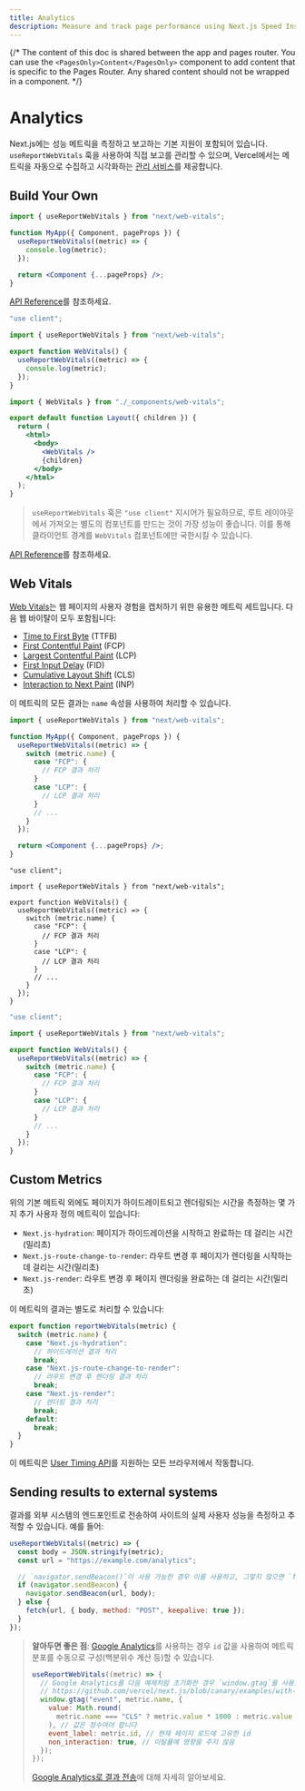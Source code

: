 ```yaml
---
title: Analytics
description: Measure and track page performance using Next.js Speed Insights
---
```


{/* The content of this doc is shared between the app and pages router. You can use the `<PagesOnly>Content</PagesOnly>` component to add content that is specific to the Pages Router. Any shared content should not be wrapped in a component. */}


# Analytics

Next.js에는 성능 메트릭을 측정하고 보고하는 기본 지원이 포함되어 있습니다. `useReportWebVitals` 훅을 사용하여 직접 보고를 관리할 수 있으며, Vercel에서는 메트릭을 자동으로 수집하고 시각화하는 [관리 서비스](https://vercel.com/analytics?utm_source=next-site&utm_medium=docs&utm_campaign=next-website)를 제공합니다.

## Build Your Own

<PagesOnly>

```jsx filename="pages/_app.js"
import { useReportWebVitals } from "next/web-vitals";

function MyApp({ Component, pageProps }) {
  useReportWebVitals((metric) => {
    console.log(metric);
  });

  return <Component {...pageProps} />;
}
```

[API Reference](/docs/pages/api-reference/functions/use-report-web-vitals)를 참조하세요.

</PagesOnly>

<AppOnly>

```jsx filename="app/_components/web-vitals.js"
"use client";

import { useReportWebVitals } from "next/web-vitals";

export function WebVitals() {
  useReportWebVitals((metric) => {
    console.log(metric);
  });
}
```

```jsx filename="app/layout.js"
import { WebVitals } from "./_components/web-vitals";

export default function Layout({ children }) {
  return (
    <html>
      <body>
        <WebVitals />
        {children}
      </body>
    </html>
  );
}
```

> `useReportWebVitals` 훅은 `"use client"` 지시어가 필요하므로, 루트 레이아웃에서 가져오는 별도의 컴포넌트를 만드는 것이 가장 성능이 좋습니다. 이를 통해 클라이언트 경계를 `WebVitals` 컴포넌트에만 국한시킬 수 있습니다.

[API Reference](/docs/app/api-reference/functions/use-report-web-vitals)를 참조하세요.

</AppOnly>

## Web Vitals

[Web Vitals](https://web.dev/vitals/)는 웹 페이지의 사용자 경험을 캡처하기 위한 유용한 메트릭 세트입니다. 다음 웹 바이탈이 모두 포함됩니다:

- [Time to First Byte](https://developer.mozilla.org/docs/Glossary/Time_to_first_byte) (TTFB)
- [First Contentful Paint](https://developer.mozilla.org/docs/Glossary/First_contentful_paint) (FCP)
- [Largest Contentful Paint](https://web.dev/lcp/) (LCP)
- [First Input Delay](https://web.dev/fid/) (FID)
- [Cumulative Layout Shift](https://web.dev/cls/) (CLS)
- [Interaction to Next Paint](https://web.dev/inp/) (INP)

이 메트릭의 모든 결과는 `name` 속성을 사용하여 처리할 수 있습니다.

<PagesOnly>

```jsx filename="pages/_app.js"
import { useReportWebVitals } from "next/web-vitals";

function MyApp({ Component, pageProps }) {
  useReportWebVitals((metric) => {
    switch (metric.name) {
      case "FCP": {
        // FCP 결과 처리
      }
      case "LCP": {
        // LCP 결과 처리
      }
      // ...
    }
  });

  return <Component {...pageProps} />;
}
```

</PagesOnly>

<AppOnly>

```tsx filename="app/_components/web-vitals.tsx" switcher
"use client";

import { useReportWebVitals } from "next/web-vitals";

export function WebVitals() {
  useReportWebVitals((metric) => {
    switch (metric.name) {
      case "FCP": {
        // FCP 결과 처리
      }
      case "LCP": {
        // LCP 결과 처리
      }
      // ...
    }
  });
}
```

```jsx filename="app/_components/web-vitals.js" switcher
"use client";

import { useReportWebVitals } from "next/web-vitals";

export function WebVitals() {
  useReportWebVitals((metric) => {
    switch (metric.name) {
      case "FCP": {
        // FCP 결과 처리
      }
      case "LCP": {
        // LCP 결과 처리
      }
      // ...
    }
  });
}
```

</AppOnly>

<PagesOnly>

## Custom Metrics

위의 기본 메트릭 외에도 페이지가 하이드레이트되고 렌더링되는 시간을 측정하는 몇 가지 추가 사용자 정의 메트릭이 있습니다:

- `Next.js-hydration`: 페이지가 하이드레이션을 시작하고 완료하는 데 걸리는 시간(밀리초)
- `Next.js-route-change-to-render`: 라우트 변경 후 페이지가 렌더링을 시작하는 데 걸리는 시간(밀리초)
- `Next.js-render`: 라우트 변경 후 페이지 렌더링을 완료하는 데 걸리는 시간(밀리초)

이 메트릭의 결과는 별도로 처리할 수 있습니다:

```js
export function reportWebVitals(metric) {
  switch (metric.name) {
    case "Next.js-hydration":
      // 하이드레이션 결과 처리
      break;
    case "Next.js-route-change-to-render":
      // 라우트 변경 후 렌더링 결과 처리
      break;
    case "Next.js-render":
      // 렌더링 결과 처리
      break;
    default:
      break;
  }
}
```

이 메트릭은 [User Timing API](https://caniuse.com/#feat=user-timing)를 지원하는 모든 브라우저에서 작동합니다.

</PagesOnly>

## Sending results to external systems

결과를 외부 시스템의 엔드포인트로 전송하여 사이트의 실제 사용자 성능을 측정하고 추적할 수 있습니다. 예를 들어:

```js
useReportWebVitals((metric) => {
  const body = JSON.stringify(metric);
  const url = "https://example.com/analytics";

  // `navigator.sendBeacon()`이 사용 가능한 경우 이를 사용하고, 그렇지 않으면 `fetch()`를 사용합니다.
  if (navigator.sendBeacon) {
    navigator.sendBeacon(url, body);
  } else {
    fetch(url, { body, method: "POST", keepalive: true });
  }
});
```

> **알아두면 좋은 점**: [Google Analytics](https://analytics.google.com/analytics/web/)를 사용하는 경우 `id` 값을 사용하여 메트릭 분포를 수동으로 구성(백분위수 계산 등)할 수 있습니다.
>
> ```js
> useReportWebVitals((metric) => {
>   // Google Analytics를 다음 예제처럼 초기화한 경우 `window.gtag`를 사용합니다:
>   // https://github.com/vercel/next.js/blob/canary/examples/with-google-analytics/pages/_app.js
>   window.gtag("event", metric.name, {
>     value: Math.round(
>       metric.name === "CLS" ? metric.value * 1000 : metric.value
>     ), // 값은 정수여야 합니다
>     event_label: metric.id, // 현재 페이지 로드에 고유한 id
>     non_interaction: true, // 이탈률에 영향을 주지 않음
>   });
> });
> ```
>
> [Google Analytics로 결과 전송](https://github.com/GoogleChrome/web-vitals#send-the-results-to-google-analytics)에 대해 자세히 알아보세요.
